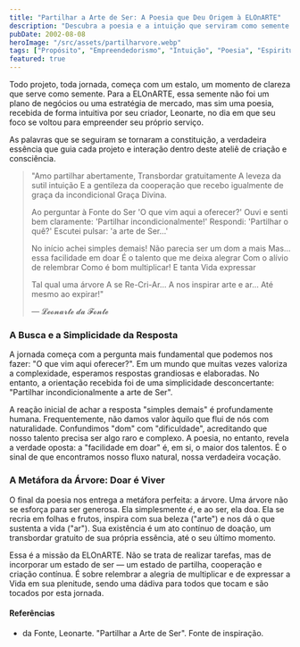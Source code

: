 ```yaml
---
title: "Partilhar a Arte de Ser: A Poesia que Deu Origem à ELOnARTE"
description: "Descubra a poesia e a intuição que serviram como semente para a fundação da ELOnARTE, uma jornada sobre encontrar o propósito no simples e poderoso ato de partilhar."
pubDate: 2002-08-08
heroImage: "/src/assets/partilharvore.webp"
tags: ["Propósito", "Empreendedorismo", "Intuição", "Poesia", "Espiritualidade", "ELOnARTE"]
featured: true
---
```


Todo projeto, toda jornada, começa com um estalo, um momento de clareza que serve como semente. Para a ELOnARTE, essa semente não foi um plano de negócios ou uma estratégia de mercado, mas sim uma poesia, recebida de forma intuitiva por seu criador, Leonarte, no dia em que seu foco se voltou para empreender seu próprio serviço.

As palavras que se seguiram se tornaram a constituição, a verdadeira essência que guia cada projeto e interação dentro deste ateliê de criação e consciência.

> "Amo partilhar abertamente,
> Transbordar gratuitamente
> A leveza da sutil intuição 
> E a gentileza da cooperação 
> que recebo igualmente de graça
> da incondicional Graça Divina.
> 
> Ao perguntar à Fonte do Ser
> 'O que vim aqui a oferecer?'
> Ouvi e senti bem claramente:
> 'Partilhar incondicionalmente!'
> Respondi: 'Partilhar o quê?'
> Escutei pulsar: 'a arte de Ser...'
> 
> No início achei simples demais! 
> Não parecia ser um dom a mais
> Mas… essa facilidade em doar
> É o talento que me deixa alegrar
> Com o alívio de relembrar 
> Como é bom multiplicar!
> E tanta Vida expressar 
> 
> Tal qual uma árvore 
> A se Re-Cri-Ar…
> A nos inspirar arte e ar…
> Até mesmo ao expirar!"
>
> <footer>— 𝓛𝓮𝓸𝓷𝓪𝓻𝓽𝓮 𝓭𝓪 𝓕𝓸𝓷𝓽𝓮</footer>

### A Busca e a Simplicidade da Resposta

A jornada começa com a pergunta mais fundamental que podemos nos fazer: "O que vim aqui oferecer?". Em um mundo que muitas vezes valoriza a complexidade, esperamos respostas grandiosas e elaboradas. No entanto, a orientação recebida foi de uma simplicidade desconcertante: "Partilhar incondicionalmente a arte de Ser".

A reação inicial de achar a resposta "simples demais" é profundamente humana. Frequentemente, não damos valor àquilo que flui de nós com naturalidade. Confundimos "dom" com "dificuldade", acreditando que nosso talento precisa ser algo raro e complexo. A poesia, no entanto, revela a verdade oposta: a "facilidade em doar" é, em si, o maior dos talentos. É o sinal de que encontramos nosso fluxo natural, nossa verdadeira vocação.

### A Metáfora da Árvore: Doar é Viver

O final da poesia nos entrega a metáfora perfeita: a árvore. Uma árvore não se esforça para ser generosa. Ela simplesmente *é*, e ao ser, ela doa. Ela se recria em folhas e frutos, inspira com sua beleza ("arte") e nos dá o que sustenta a vida ("ar"). Sua existência é um ato contínuo de doação, um transbordar gratuito de sua própria essência, até o seu último momento.

Essa é a missão da ELOnARTE. Não se trata de realizar tarefas, mas de incorporar um estado de ser — um estado de partilha, cooperação e criação contínua. É sobre relembrar a alegria de multiplicar e de expressar a Vida em sua plenitude, sendo uma dádiva para todos que tocam e são tocados por esta jornada.

#### Referências

* da Fonte, Leonarte. "Partilhar a Arte de Ser". Fonte de inspiração.